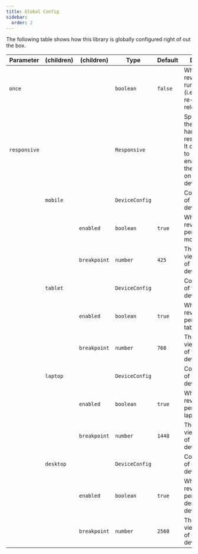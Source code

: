 ```yaml
---
title: Global Config
sidebar:
  order: 2
---
```


The following table shows how this library is globally configured right of out the box.

| Parameter    | (children) | (children)   | Type           | Default | Description                                                                                                           |
| ------------ | ---------- | ------------ | -------------- | ------- | --------------------------------------------------------------------------------------------------------------------- |
| `once`       |            |              | `boolean`      | `false` | Whether the reveal effect runs only once (i.e. it doesn't re-run on page reload).                                     |
| `responsive` |            |              | `Responsive`   |         | Specifies how the library handles responsiveness. It can be used to enable/disable the reveal effect on some devices. |
|              | `mobile`   |              | `DeviceConfig` |         | Configuration of mobile devices.                                                                                      |
|              |            | `enabled`    | `boolean`      | `true`  | Whether the reveal effect is performed on mobile devices.                                                             |
|              |            | `breakpoint` | `number`       | `425`   | The max viewport width of mobile devices.                                                                             |
|              | `tablet`   |              | `DeviceConfig` |         | Configuration of tablet devices.                                                                                      |
|              |            | `enabled`    | `boolean`      | `true`  | Whether the reveal effect is performed on tablet devices.                                                             |
|              |            | `breakpoint` | `number`       | `768`   | The max viewport width of tablet devices.                                                                             |
|              | `laptop`   |              | `DeviceConfig` |         | Configuration of laptop devices.                                                                                      |
|              |            | `enabled`    | `boolean`      | `true`  | Whether the reveal effect is performed on laptop devices.                                                             |
|              |            | `breakpoint` | `number`       | `1440`  | The max viewport width of laptop devices.                                                                             |
|              | `desktop`  |              | `DeviceConfig` |         | Configuration of desktop devices.                                                                                     |
|              |            | `enabled`    | `boolean`      | `true`  | Whether the reveal effect is performed on desktop devices.                                                            |
|              |            | `breakpoint` | `number`       | `2560`  | The max viewport width of desktop devices.                                                                            |
